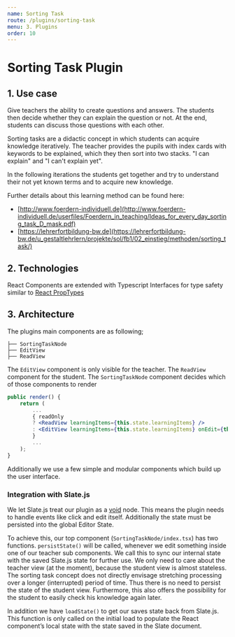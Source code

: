 ```yaml
---
name: Sorting Task
route: /plugins/sorting-task
menu: 3. Plugins
order: 10
---
```


# Sorting Task Plugin

## 1. Use case
Give teachers the ability to create questions and answers. The students then decide whether they can explain the question or not.
At the end, students can discuss those questions with each other.

Sorting tasks are a didactic concept in which students can acquire knowledge iteratively. The teacher provides the pupils with index cards with keywords to be explained, which they then sort into two stacks. "I can explain" and "I can't explain yet".

In the following iterations the students get together and try to understand their not yet known terms and to acquire new knowledge.

Further details about this learning method can be found here:
- [http://www.foerdern-individuell.de](http://www.foerdern-individuell.de/userfiles/Foerdern_in_teaching/Ideas_for_every_day_sorting_task_D_mask.pdf)
- [https://lehrerfortbildung-bw.de](https://lehrerfortbildung-bw.de/u_gestaltlehrlern/projekte/sol/fb1/02_einstieg/methoden/sorting_task/)

## 2. Technologies
React Components are extended with Typescript Interfaces for type safety similar to [React PropTypes](https://reactjs.org/docs/typechecking-with-proptypes.html)

## 3. Architecture
The plugins main components are as following;

```text
├── SortingTaskNode
├── EditView
├── ReadView
```

The `EditView` component is only visible for the teacher. The `ReadView` component for the student.
The `SortingTaskNode` component decides which of those components to render
```jsx
public render() {
    return (
        ...
        { readOnly
        ? <ReadView learningItems={this.state.learningItems} />
        : <EditView learningItems={this.state.learningItems} onEdit={this.editHandler()} />
        }
        ...
    );
}
```
Additionally we use a few simple and modular components which build up the user interface.

### Integration with Slate.js
We let Slate.js treat our plugin as a [void](https://docs.slatejs.org/slate-core/schema#isvoid) node.
This means the plugin needs to handle events like click and edit itself.
Additionally the state must be persisted into the global Editor State.

To achieve this, our top component (`SortingTaskNode/index.tsx`) has two functions.
`persistState()` will be called, whenever we edit something inside one of our teacher sub components. We call this to sync our internal state with the saved Slate.js state for further use. We only need to care about the teacher view (at the moment), because the student view is almost stateless. The sorting task concept does not directly envisage stretching processing over a longer (interrupted) period of time. Thus there is no need to persist the state of the student view. Furthermore, this also offers the possibility for the student to easily check his knowledge again later.

In addition we have `loadState()` to get our saves state back from Slate.js. This function is only called on the initial load to populate the React component’s local state with the state saved in the Slate document.
